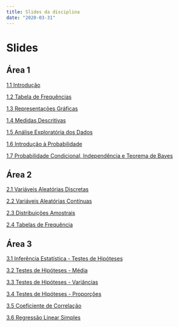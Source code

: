 ```yaml
---
title: Slides da disciplina
date: "2020-03-31"
---
```


<h1 class="titulo"> 
  Slides
</h1>

## Área 1

[1.1 Introdução](https://www.ufrgs.br/probabilidade-estatistica/slides/slides_1/1-1_Introducao.pdf)

[1.2 Tabela de Frequências](https://www.ufrgs.br/probabilidade-estatistica/slides/slides_1/1-2_Descritiva_distribuicoes de freq.pdf)

[1.3 Representações Gráficas](https://www.ufrgs.br/probabilidade-estatistica/slides/slides_1/1-3_Representacoes graficas.pdf)

[1.4 Medidas Descritivas](https://www.ufrgs.br/probabilidade-estatistica/slides/slides_1/1-4_Descritiva_medidas descritivas.pdf)

[1.5 Análise Exploratória dos Dados](https://www.ufrgs.br/probabilidade-estatistica/slides/slides_1/1-5_Descritiva_analise exploratoria.pdf)

[1.6 Introdução à Probabilidade](https://www.ufrgs.br/probabilidade-estatistica/slides/slides_1/1-6_Probabilidade_introducao e teoremas.pdf)

[1.7 Probabilidade Condicional, Independência e Teorema de Bayes](https://www.ufrgs.br/probabilidade-estatistica/slides/slides_1/1-7_Probabilidade_condicional e bayes.pdf)


## Área 2

[2.1 Variáveis Aleatórias Discretas](https://www.ufrgs.br/probabilidade-estatistica/slides/slides_2/2-1_Var aleatorias discretas e distribuicoes.pdf)

[2.2 Variáveis Aleatórias Contínuas](https://www.ufrgs.br/probabilidade-estatistica/slides/slides_2/2-2_Var aleatorias continuas e distribuicoes.pdf)

[2.3 Distribuições Amostrais](https://www.ufrgs.br/probabilidade-estatistica/slides/slides_2/2-3_Distribuicoes amostrais.pdf)

[2.4 Tabelas de Frequência](https://www.ufrgs.br/probabilidade-estatistica/slides/slides_2/2-4_Estimacao.pdf)

## Área 3

[3.1 Inferência Estatística - Testes de Hipóteses](https://www.ufrgs.br/probabilidade-estatistica/slides/slides_3/3-1_Testes de Hipoteses_Introducao.pdf)

[3.2 Testes de Hipóteses - Média](https://www.ufrgs.br/probabilidade-estatistica/slides/slides_3/3-2_Testes de Hipoteses_Medias.pdf)

[3.3 Testes de Hipóteses - Variâncias](https://www.ufrgs.br/probabilidade-estatistica/slides/slides_3/3-3_Testes de Hipoteses_Variancias.pdf)

[3.4 Testes de Hipóteses - Proporções](https://www.ufrgs.br/probabilidade-estatistica/slides/slides_3/3-4_Testes de Hipoteses_Proporcoes.pdf)

[3.5 Coeficiente de Correlação](https://www.ufrgs.br/probabilidade-estatistica/slides/slides_3/3-5_Coeficiente de Correlacao.pdf)

[3.6 Regressão Linear Simples](https://www.ufrgs.br/probabilidade-estatistica/slides/slides_3/3-6_Regressao Linear Simples.pdf)

